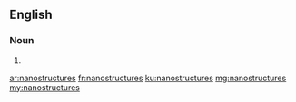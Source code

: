 ==English==

===Noun===
{{head|en|plural}}

# {{plural of|nanostructure|lang=en}}

[[ar:nanostructures]]
[[fr:nanostructures]]
[[ku:nanostructures]]
[[mg:nanostructures]]
[[my:nanostructures]]